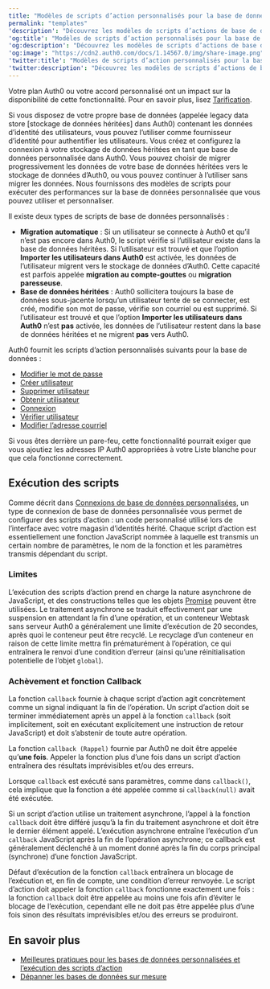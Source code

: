 ---
title: "Modèles de scripts d’action personnalisés pour la base de données"
permalink: "templates"
'description': "Découvrez les modèles de scripts d’actions de base de données personnalisés."
'og:title': "Modèles de scripts d’action personnalisés pour la base de données"
'og:description': "Découvrez les modèles de scripts d’actions de base de données personnalisés."
'og:image': "https://cdn2.auth0.com/docs/1.14567.0/img/share-image.png"
'twitter:title': "Modèles de scripts d’action personnalisés pour la base de données"
'twitter:description': "Découvrez les modèles de scripts d’actions de base de données personnalisés."
---

<Card title="La disponibilité varie selon le plan Auth0">

Votre plan Auth0 ou votre accord personnalisé ont un impact sur la disponibilité de cette fonctionnalité. Pour en savoir plus, lisez [Tarification](https://auth0.com/pricing).

</Card>

Si vous disposez de votre propre base de données (appelée legacy data store [stockage de données héritées] dans Auth0) contenant les données d’identité des utilisateurs, vous pouvez l’utiliser comme fournisseur d’identité pour authentifier les utilisateurs.
Vous créez et configurez la connexion à votre stockage de données héritées en tant que base de données personnalisée dans Auth0. Vous pouvez choisir de migrer progressivement les données de votre base de données héritées vers le stockage de données d’Auth0, ou vous pouvez continuer à l’utiliser sans migrer les données. Nous fournissons des modèles de scripts pour exécuter des performances sur la base de données personnalisée que vous pouvez utiliser et personnaliser.

Il existe deux types de scripts de base de données personnalisés :

* **Migration automatique** : Si un utilisateur se connecte à Auth0 et qu’il n’est pas encore dans Auth0, le script vérifie si l’utilisateur existe dans la base de données héritées. Si l’utilisateur est trouvé et que l’option **Importer les utilisateurs dans Auth0** est activée, les données de l’utilisateur migrent vers le stockage de données d’Auth0. Cette capacité est parfois appelée **migration au compte-gouttes** ou **migration paresseuse**.
* **Base de données héritées** : Auth0 sollicitera toujours la base de données sous-jacente lorsqu’un utilisateur tente de se connecter, est créé, modifie son mot de passe, vérifie son courriel ou est supprimé. Si l’utilisateur est trouvé et que l’option **Importer les utilisateurs dans Auth0** n’est **pas** activée, les données de l’utilisateur restent dans la base de données héritées et ne migrent **pas** vers Auth0.

Auth0 fournit les scripts d’action personnalisés suivants pour la base de données :

* [Modifier le mot de passe](/docs/fr-ca/authenticate/database-connections/custom-db/templates/change-password)
* [Créer utilisateur](/docs/fr-ca/authenticate/database-connections/custom-db/templates/create)
* [Supprimer utilisateur](/docs/fr-ca/authenticate/database-connections/custom-db/templates/delete)
* [Obtenir utilisateur](/docs/fr-ca/authenticate/database-connections/custom-db/templates/get-user)
* [Connexion](/docs/fr-ca/authenticate/database-connections/custom-db/templates/login)
* [Vérifier utilisateur](/docs/fr-ca/authenticate/database-connections/custom-db/templates/verify)
* [Modifier l’adresse courriel](/docs/fr-ca/authenticate/database-connections/custom-db/templates/change-email)

<Card title="Pare-feu réseau">

Si vous êtes derrière un pare-feu, cette fonctionnalité pourrait exiger que vous ajoutiez les adresses IP Auth0 appropriées à votre Liste blanche pour que cela fonctionne correctement.

</Card>

## Exécution des scripts

Comme décrit dans [Connexions de base de données personnalisées](/docs/fr-ca/authenticate/database-connections/custom-db), un type de connexion de base de données personnalisée vous permet de configurer des scripts d’action : un code personnalisé utilisé lors de l’interface avec votre magasin d’identités hérité. Chaque script d’action est essentiellement une fonction JavaScript nommée à laquelle est transmis un certain nombre de paramètres, le nom de la fonction et les paramètres transmis dépendant du script.

### Limites

L’exécution des scripts d’action prend en charge la nature asynchrone de JavaScript, et des constructions telles que les objets [Promise](https://developer.mozilla.org/en-US/docs/Web/JavaScript/Reference/Global_Objects/Promise) peuvent être utilisées. Le traitement asynchrone se traduit effectivement par une suspension en attendant la fin d’une opération, et un conteneur Webtask sans serveur Auth0 a généralement une limite d’exécution de 20 secondes, après quoi le conteneur peut être recyclé. Le recyclage d’un conteneur en raison de cette limite mettra fin prématurément à l’opération, ce qui entraînera le renvoi d’une condition d’erreur (ainsi qu’une réinitialisation potentielle de l’objet `global`).

### Achèvement et fonction Callback

La fonction `callback` fournie à chaque script d’action agit concrètement comme un signal indiquant la fin de l’opération. Un script d’action doit se terminer immédiatement après un appel à la fonction `callback` (soit implicitement, soit en exécutant explicitement une instruction de retour JavaScript) et doit s’abstenir de toute autre opération.

<Warning>

La fonction `callback (Rappel)` fournie par Auth0 ne doit être appelée qu’**une fois**. Appeler la fonction plus d’une fois dans un script d’action entraînera des résultats imprévisibles et/ou des erreurs.

</Warning>

<Callout icon="file-lines" color="#0EA5E9" iconType="regular">

Lorsque `callback` est exécuté sans paramètres, comme dans `callback()`, cela implique que la fonction a été appelée comme si `callback(null)` avait été exécutée.

</Callout>

Si un script d’action utilise un traitement asynchrone, l’appel à la fonction `callback` doit être différé jusqu’à la fin du traitement asynchrone et doit être le dernier élément appelé. L’exécution asynchrone entraîne l’exécution d’un `callback` JavaScript après la fin de l’opération asynchrone; ce callback est généralement déclenché à un moment donné après la fin du corps principal (synchrone) d’une fonction JavaScript.

<Warning>

Défaut d’exécution de la fonction `callback` entraînera un blocage de l’exécution et, en fin de compte, une condition d’erreur renvoyée. Le script d’action doit appeler la fonction `callback` fonctionne exactement une fois : la fonction `callback` doit être appelée au moins une fois afin d’éviter le blocage de l’exécution, cependant elle ne doit pas être appelée plus d’une fois sinon des résultats imprévisibles et/ou des erreurs se produiront.

</Warning>

## En savoir plus

* [Meilleures pratiques pour les bases de données personnalisées et l’exécution des scripts d’action](/docs/fr-ca/authenticate/database-connections/custom-db/custom-database-connections-scripts/execution)
* [Dépanner les bases de données sur mesure](/docs/fr-ca/authenticate/database-connections/custom-db/error-handling)